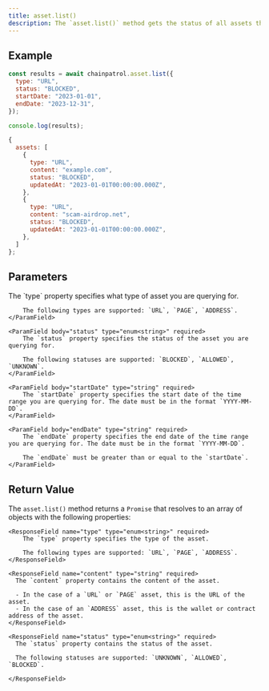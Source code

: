 ```yaml
---
title: asset.list()
description: The `asset.list()` method gets the status of all assets that ChainPatrol has reviewed in bulk.
---
```


## Example

<CodeGroup>

```js Code
const results = await chainpatrol.asset.list({
  type: "URL",
  status: "BLOCKED",
  startDate: "2023-01-01",
  endDate: "2023-12-31",
});

console.log(results);
```

```js Output
{
  assets: [
    {
      type: "URL",
      content: "example.com",
      status: "BLOCKED",
      updatedAt: "2023-01-01T00:00:00.000Z",
    },
    {
      type: "URL",
      content: "scam-airdrop.net",
      status: "BLOCKED",
      updatedAt: "2023-01-01T00:00:00.000Z",
    },
  ]
};
```

</CodeGroup>

## Parameters

<ParamField body="options" type="object" required>
<Expandable title="properties" defaultOpen>
    <ParamField body="type" type="enum<string>" required>
        The `type` property specifies what type of asset you are querying for. 
        
        The following types are supported: `URL`, `PAGE`, `ADDRESS`.
    </ParamField>

    <ParamField body="status" type="enum<string>" required>
        The `status` property specifies the status of the asset you are querying for.

        The following statuses are supported: `BLOCKED`, `ALLOWED`, `UNKNOWN`.
    </ParamField>

    <ParamField body="startDate" type="string" required>
        The `startDate` property specifies the start date of the time range you are querying for. The date must be in the format `YYYY-MM-DD`.
    </ParamField>

    <ParamField body="endDate" type="string" required>
        The `endDate` property specifies the end date of the time range you are querying for. The date must be in the format `YYYY-MM-DD`.

        The `endDate` must be greater than or equal to the `startDate`.
    </ParamField>

</Expandable>
</ParamField>

## Return Value

The `asset.list()` method returns a `Promise` that resolves to an array of objects with the following properties:

<ResponseField name="results" type="object[]" required>
  <Expandable title="properties" defaultOpen>

    <ResponseField name="type" type="enum<string>" required>
        The `type` property specifies the type of the asset.

        The following types are supported: `URL`, `PAGE`, `ADDRESS`.
    </ResponseField>

    <ResponseField name="content" type="string" required>
      The `content` property contains the content of the asset.

      - In the case of a `URL` or `PAGE` asset, this is the URL of the asset.
      - In the case of an `ADDRESS` asset, this is the wallet or contract address of the asset.
    </ResponseField>

    <ResponseField name="status" type="enum<string>" required>
      The `status` property contains the status of the asset.

      The following statuses are supported: `UNKNOWN`, `ALLOWED`, `BLOCKED`.

    </ResponseField>

  </Expandable>
</ResponseField>
